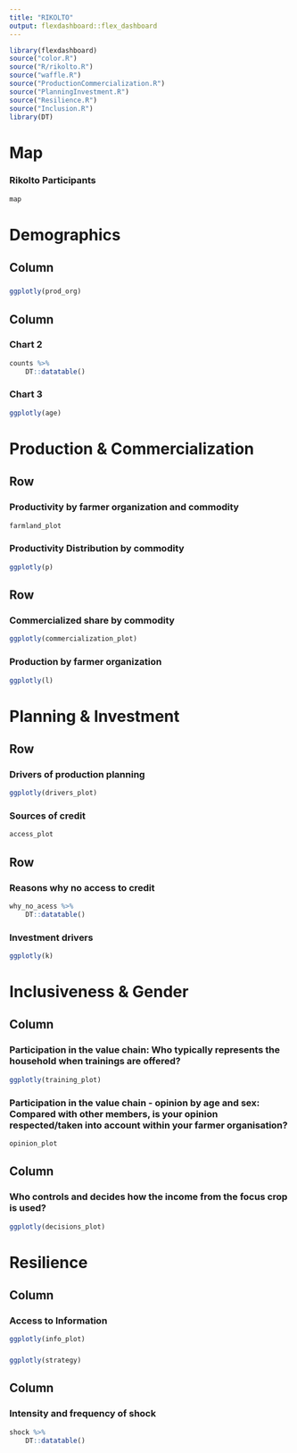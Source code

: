```yaml
---
title: "RIKOLTO"
output: flexdashboard::flex_dashboard
---
```



```r
library(flexdashboard)
source("color.R")
source("R/rikolto.R")
source("waffle.R")
source("ProductionCommercialization.R")
source("PlanningInvestment.R")
source("Resilience.R")
source("Inclusion.R")
library(DT)
```


Map
=====================================  
 
### Rikolto Participants
    
```r
map
```

Demographics 
=====================================     
    
Column {data-width=600}
-------------------------------------
    
### 
    
```r
ggplotly(prod_org)
```
   
Column {data-width=400}
-------------------------------------
   
### Chart 2

```r
counts %>% 
    DT::datatable()
```   
 
### Chart 3
    
```r
ggplotly(age)
```


Production & Commercialization {data-orientation=rows}
=====================================     
   
Row 
-------------------------------------

### Productivity by farmer organization and commodity

```r
farmland_plot
```

### Productivity Distribution by commodity

```r
ggplotly(p)
```

Row 
-------------------------------------
   
### Commercialized share by commodity

```r
ggplotly(commercialization_plot)
```   
    
### Production by farmer organization 

```r
ggplotly(l)
```

Planning & Investment {data-orientation=rows}
=====================================     
   
Row 
-------------------------------------

### Drivers of production planning

```r
ggplotly(drivers_plot)
```

### Sources of credit

```r
access_plot
```

Row 
-------------------------------------
   
### Reasons why no access to credit

```r
why_no_acess %>% 
    DT::datatable()
```   
    
### Investment drivers

```r
ggplotly(k)
```

Inclusiveness & Gender 
=====================================     
   
Column
-------------------------------------

### Participation in the value chain: Who typically represents the household when trainings are offered?

```r
ggplotly(training_plot)
```

### Participation in the value chain - opinion by age and sex: Compared with other members, is your opinion respected/taken into account within your farmer organisation?

```r
opinion_plot
```

Column
-------------------------------------
   
### Who controls and decides how the income from the focus crop is used?

```r
ggplotly(decisions_plot)
```

Resilience 
=====================================     
   
Column 
-------------------------------------

### Access to Information

```r
ggplotly(info_plot)
```

###

```r
ggplotly(strategy)
```

Column
-------------------------------------
   
### Intensity and frequency of shock

```r
shock %>% 
    DT::datatable()
```   
    

